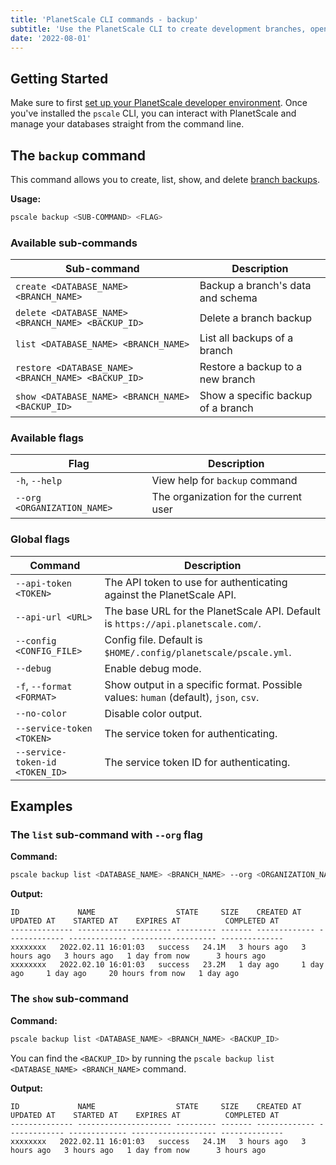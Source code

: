 ```yaml
---
title: 'PlanetScale CLI commands - backup'
subtitle: 'Use the PlanetScale CLI to create development branches, open deploy requests, and make non-blocking schema changes directly from your terminal.'
date: '2022-08-01'
---
```


## Getting Started

Make sure to first [set up your PlanetScale developer environment](/docs/concepts/planetscale-environment-setup). Once you've installed the `pscale` CLI, you can interact with PlanetScale and manage your databases straight from the command line.

## The `backup` command

This command allows you to create, list, show, and delete [branch backups](/docs/concepts/back-up-and-restore).

**Usage:**

```bash
pscale backup <SUB-COMMAND> <FLAG>
```

### Available sub-commands

| **Sub-command** | **Description**        |
| -------- | --------------------------------------- |
| `create <DATABASE_NAME> <BRANCH_NAME>` | Backup a branch's data and schema |
| `delete <DATABASE_NAME> <BRANCH_NAME> <BACKUP_ID>` | Delete a branch backup |
| `list <DATABASE_NAME> <BRANCH_NAME>`   | List all backups of a branch |
| `restore <DATABASE_NAME> <BRANCH_NAME> <BACKUP_ID>`| Restore a backup to a new branch |
| `show <DATABASE_NAME> <BRANCH_NAME> <BACKUP_ID>`   | Show a specific backup of a branch |

### Available flags

| **Flag** | **Description**        |
| -------- | --------------------------------------- |
| `-h`, `--help` | View help for `backup` command |
| `--org <ORGANIZATION_NAME>` | The organization for the current user |

### Global flags

| **Command** | **Description**        |
| -------- | --------------------------------------- |
| `--api-token <TOKEN>` | The API token to use for authenticating against the PlanetScale API. |
| `--api-url <URL>` | The base URL for the PlanetScale API. Default is `https://api.planetscale.com/`. |
| `--config <CONFIG_FILE>` | Config file. Default is `$HOME/.config/planetscale/pscale.yml`. |
| `--debug` | Enable debug mode. |
| `-f`, `--format <FORMAT>` | Show output in a specific format. Possible values: `human` (default), `json`, `csv`. |
| `--no-color` | Disable color output. |
| `--service-token <TOKEN>` | The service token for authenticating. |
| `--service-token-id <TOKEN_ID>` | The service token ID for authenticating. |

## Examples

### The `list` sub-command with `--org` flag

**Command:**

```bash
pscale backup list <DATABASE_NAME> <BRANCH_NAME> --org <ORGANIZATION_NAME>
```

**Output:**

```
ID             NAME                  STATE     SIZE    CREATED AT    UPDATED AT    STARTED AT    EXPIRES AT          COMPLETED AT
-------------- --------------------- --------- ------- ------------- ------------- ------------- ------------------- --------------
xxxxxxxx   2022.02.11 16:01:03   success   24.1M   3 hours ago   3 hours ago   3 hours ago   1 day from now      3 hours ago
xxxxxxxx   2022.02.10 16:01:03   success   23.2M   1 day ago     1 day ago     1 day ago     20 hours from now   1 day ago
```

### The `show` sub-command

**Command:**

```bash
pscale backup list <DATABASE_NAME> <BRANCH_NAME> <BACKUP_ID>
```

You can find the `<BACKUP_ID>` by running the `pscale backup list <DATABASE_NAME> <BRANCH_NAME>` command.

**Output:**

```
ID             NAME                  STATE     SIZE    CREATED AT    UPDATED AT    STARTED AT    EXPIRES AT          COMPLETED AT
-------------- --------------------- --------- ------- ------------- ------------- ------------- ------------------- --------------
xxxxxxxx   2022.02.11 16:01:03   success   24.1M   3 hours ago   3 hours ago   3 hours ago   1 day from now      3 hours ago
```
